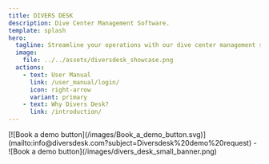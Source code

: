 ```yaml
---
title: DIVERS DESK
description: Dive Center Management Software.
template: splash
hero:
  tagline: Streamline your operations with our dive center management software
  image:
    file: ../../assets/diversdesk_showcase.png
  actions:
    - text: User Manual
      link: /user_manual/login/
      icon: right-arrow
      variant: primary
    - text: Why Divers Desk?
      link: /introduction/
---
```



<CardGrid stagger>
    <Card title="Introduction video">
        <YouTube id="https://youtu.be/QUUr5A2rRKw?si=J_Rjg7dSmfYrUWVH" />
    </Card>
    <Card title="Get in touch for a demo or free trial">
       [![Book a demo button](/images/Book_a_demo_button.svg)](mailto:info@diversdesk.com?subject=Diversdesk%20demo%20request) 
       - ![Book a demo button](/images/divers_desk_small_banner.png)
    </Card>
</CardGrid>

